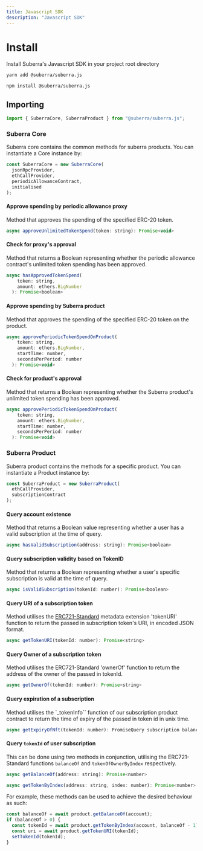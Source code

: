 ```yaml
---
title: Javascript SDK
description: "Javascript SDK"
---
```



# Install

Install Suberra's Javascript SDK in your project root directory

<Tabs>
  <TabItem value="yarn" label="yarn" default>

```bash
yarn add @suberra/suberra.js
```
  </TabItem>
  <TabItem value="npm" label="npm">

```shell
npm install @suberra/suberra.js
```
  
  </TabItem>
</Tabs>

## Importing

```javascript
import { SuberraCore, SuberraProduct } from "@suberra/suberra.js";
```

### Suberra Core

Suberra core contains the common methods for suberra products. You can instantiate a Core instance by:

```javascript
const SuberraCore = new SuberraCore(
  jsonRpcProvider,
  ethCallProvider,
  periodicAllowanceContract,
  initialised
);
```

#### Approve spending by periodic allowance proxy

Method that approves the spending of the specified ERC-20 token.

```javascript
async approveUnlimitedTokenSpend(token: string): Promise<void>
```

#### Check for proxy's approval

Method that returns a Boolean representing whether the periodic allowance contract's unlimited token spending has been approved.

```javascript
async hasApprovedTokenSpend(
    token: string,
    amount: ethers.BigNumber
  ): Promise<boolean>
```

#### Approve spending by Suberra product

Method that approves the spending of the specified ERC-20 token on the product.

```javascript
async approvePeriodicTokenSpendOnProduct(
    token: string,
    amount: ethers.BigNumber,
    startTime: number,
    secondsPerPeriod: number
  ): Promise<void>
```

#### Check for product's approval

Method that returns a Boolean representing whether the Suberra product's unlimited token spending has been approved.

```javascript
async approvePeriodicTokenSpendOnProduct(
    token: string,
    amount: ethers.BigNumber,
    startTime: number,
    secondsPerPeriod: number
  ): Promise<void>
```

### Suberra Product

Suberra product contains the methods for a specific product. You can instantiate a Product instance by:

```javascript
const SuberraProduct = new SuberraProduct(
  ethCallProvider,
  subscriptionContract
);
```

#### Query account existence

Method that returns a Boolean value representing whether a user has a valid subscription at the time of query.

```javascript
async hasValidSubscription(address: string): Promise<boolean>
```

#### Query subscription validity based on TokenID

Method that returns a Boolean representing whether a user's specific subscription is valid at the time of query.

```javascript
async isValidSubscription(tokenId: number): Promise<boolean>
```

#### Query URI of a subscription token

Method utilises the [ERC721-Standard](https://eips.ethereum.org/EIPS/eip-721) metadata extension 'tokenURI' function to return the passed in subscription token's URI, in encoded JSON format.

```javascript
async getTokenURI(tokenId: number): Promise<string>
```

#### Query Owner of a subscription token

Method utilises the ERC721-Standard 'ownerOf' function to return the address of the owner of the passed in tokenId.

```javascript
async getOwnerOf(tokenId: number): Promise<string>
```

#### Query expiration of a subscription

Method utilises the `\_tokenInfo`` function of our subscription product contract to return the time of expiry of the passed in token id in unix time.

```javascript
async getExpiryOfNft(tokenId: number): PromiseQuery subscription balance of a user
```

#### Query `tokenId` of user subscription

This can be done using two methods in conjunction, utilising the ERC721-Standard functions `balanceOf` and `tokenOfOwnerByIndex` respectively.

```javascript
async getBalanceOf(address: string): Promise<number>
```

```javascript
async getTokenByIndex(address: string, index: number): Promise<number>
```

For example, these methods can be used to achieve the desired behaviour as such:

```javascript
const balanceOf = await product.getBalanceOf(account);
if (balanceOf > 0) {
  const tokenId = await product.getTokenByIndex(account, balanceOf - 1); // balanceOf passed in as index
  const uri = await product.getTokenURI(tokenId);
  setTokenId(tokenId);
}
```
